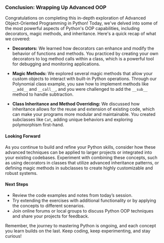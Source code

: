 ### Conclusion: Wrapping Up Advanced OOP

Congratulations on completing this in-depth exploration of Advanced Object-Oriented Programming in Python! Today, we've delved into some of the most powerful aspects of Python's OOP capabilities, including decorators, magic methods, and inheritance. Here's a quick recap of what we covered:

-   **Decorators:** We learned how decorators can enhance and modify the behavior of functions and methods. You practiced by creating your own decorators to log method calls within a class, which is a powerful tool for debugging and monitoring applications.

-   **Magic Methods:** We explored several magic methods that allow your custom objects to interact with built-in Python operations. Through our Polynomial class example, you saw how to implement methods like `__add__` and `__call__`, and you were challenged to add the `__sub__` method to handle subtraction.

-   **Class Inheritance and Method Overriding:** We discussed how inheritance allows for the reuse and extension of existing code, which can make your programs more modular and maintainable. You created subclasses like `Cat`, adding unique behaviors and exploring polymorphism first-hand.

#### **Looking Forward**

As you continue to build and refine your Python skills, consider how these advanced techniques can be applied to larger projects or integrated into your existing codebases. Experiment with combining these concepts, such as using decorators in classes that utilize advanced inheritance patterns, or defining magic methods in subclasses to create highly customizable and robust systems.

#### **Next Steps**

-   Review the code examples and notes from today’s session.
-   Try extending the exercises with additional functionality or by applying the concepts to different scenarios.
-   Join online forums or local groups to discuss Python OOP techniques and share your projects for feedback.

Remember, the journey to mastering Python is ongoing, and each concept you learn builds on the last. Keep coding, keep experimenting, and stay curious!
